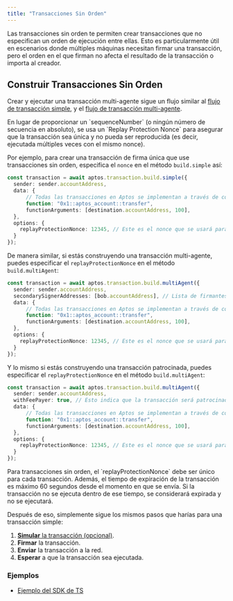 ```yaml
---
title: "Transacciones Sin Orden"
---
```



Las transacciones sin orden te permiten crear transacciones que no especifican un
orden de ejecución entre ellas. Esto es particularmente útil
en escenarios donde múltiples máquinas necesitan firmar una transacción, pero el orden
en el que firman no afecta el resultado de la transacción o importa al
creador.

## Construir Transacciones Sin Orden

Crear y ejecutar una transacción multi-agente sigue un flujo similar al
[flujo de transacción simple](/es/build/sdks/ts-sdk/building-transactions), y el
[flujo de transacción multi-agente](/es/build/sdks/ts-sdk/building-transactions/multi-agent-transactions).

<Aside type="note">
  En lugar de proporcionar un `sequenceNumber` (o ningún número de secuencia en absoluto), se usa un
  `Replay Protection Nonce` para asegurar que la transacción sea única y
  no pueda ser reproducida (es decir, ejecutada múltiples veces con el mismo nonce).
</Aside>

Por ejemplo, para crear una transacción de firma única que use transacciones sin orden,
especifica el `nonce` en el método `build.simple` así:

```typescript filename="build-a-transaction.ts"
const transaction = await aptos.transaction.build.simple({
  sender: sender.accountAddress,
  data: {
	  // Todas las transacciones en Aptos se implementan a través de contratos inteligentes.
	  function: "0x1::aptos_account::transfer",
	  functionArguments: [destination.accountAddress, 100],
  },
  options: {
    replayProtectionNonce: 12345, // Este es el nonce que se usará para asegurar que la transacción sea única.
  }
});
```

De manera similar, si estás construyendo una transacción multi-agente, puedes especificar el
`replayProtectionNonce` en el método `build.multiAgent`:

```typescript filename="build-a-transaction.ts"
const transaction = await aptos.transaction.build.multiAgent({
  sender: sender.accountAddress,
  secondarySignerAddresses: [bob.accountAddress], // Lista de firmantes secundarios
  data: {
	  // Todas las transacciones en Aptos se implementan a través de contratos inteligentes.
	  function: "0x1::aptos_account::transfer",
	  functionArguments: [destination.accountAddress, 100],
  },
  options: {
    replayProtectionNonce: 12345, // Este es el nonce que se usará para asegurar que la transacción sea única.
  }
});
```

Y lo mismo si estás construyendo una transacción patrocinada, puedes especificar el
`replayProtectionNonce` en el método `build.multiAgent`:

```typescript filename="build-a-transaction.ts"
const transaction = await aptos.transaction.build.multiAgent({
  sender: sender.accountAddress,
  withFeePayer: true, // Esto indica que la transacción será patrocinada.
  data: {
	  // Todas las transacciones en Aptos se implementan a través de contratos inteligentes.
	  function: "0x1::aptos_account::transfer",
	  functionArguments: [destination.accountAddress, 100],
  },
  options: {
    replayProtectionNonce: 12345, // Este es el nonce que se usará para asegurar que la transacción sea única.
  }
});
```

<Aside type="note">
  Para transacciones sin orden, el `replayProtectionNonce` debe ser único para
  cada transacción. Además, el tiempo de expiración de la transacción es
  máximo 60 segundos desde el momento en que se envía. Si la transacción no se
  ejecuta dentro de ese tiempo, se considerará expirada y no se
  ejecutará.
</Aside>

Después de eso, simplemente sigue los mismos pasos que harías para una transacción simple:

1. [**Simular** la transacción (opcional)](/es/build/sdks/ts-sdk/building-transactions/simulating-transactions).
2. **Firmar** la transacción.
3. **Enviar** la transacción a la red.
4. **Esperar** a que la transacción sea ejecutada.

### Ejemplos

- [Ejemplo del SDK de TS](https://github.com/aptos-labs/aptos-ts-sdk/blob/main/examples/typescript/simple_orderless_transfer.ts)
